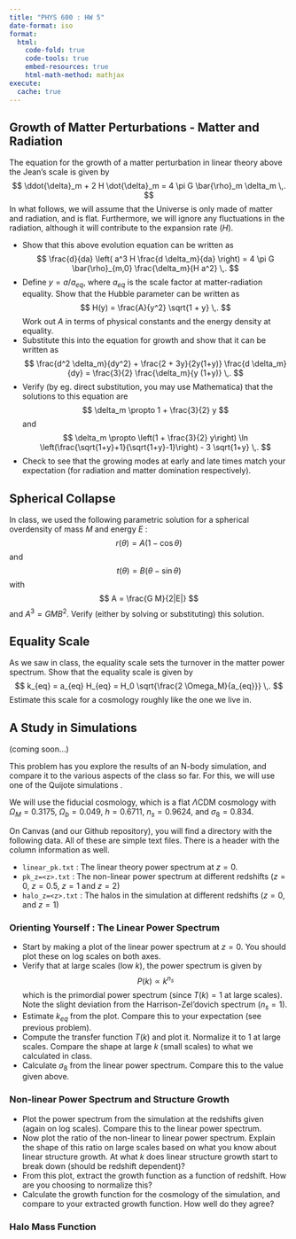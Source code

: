 ```yaml
---
title: "PHYS 600 : HW 5"
date-format: iso
format:
  html:
    code-fold: true
    code-tools: true
    embed-resources: true
    html-math-method: mathjax
execute: 
  cache: true
---
```


## Growth of Matter Perturbations - Matter and Radiation

The equation for the growth of a matter perturbation in linear theory 
above the Jean's scale is given by 
$$
\ddot{\delta}_m + 2 H \dot{\delta}_m = 4 \pi G \bar{\rho}_m \delta_m  \,.
$$
In what follows, we will assume that the Universe is only made of matter 
and radiation, and is flat. Furthermore, we will ignore any fluctuations in the 
radiation, although it will contribute to the expansion rate ($H$).

- Show that this above evolution equation can be written as
$$
\frac{d}{da} \left( a^3 H \frac{d \delta_m}{da} \right) = 4 \pi G \bar{\rho}_{m,0} \frac{\delta_m}{H a^2} \,.
$$
- Define $y = a/a_{eq}$, where $a_{eq}$ is the scale factor at matter-radiation equality. Show that the Hubble parameter can be written as
$$
H(y) = \frac{A}{y^2} \sqrt{1 + y} \,.
$$ 
Work out $A$ in terms of physical constants and the energy density at equality.
- Substitute this into the equation for growth and show that it can be written as 
$$
\frac{d^2 \delta_m}{dy^2} + \frac{2 + 3y}{2y(1+y)} \frac{d \delta_m}{dy} = \frac{3}{2} \frac{\delta_m}{y (1+y)} \,.
$$
- Verify (by eg. direct substitution, you may use Mathematica) that the solutions to this equation are 
$$
\delta_m \propto 1 + \frac{3}{2} y
$$
and 
$$
\delta_m \propto \left(1 + \frac{3}{2} y\right) \ln 
  \left(\frac{\sqrt{1+y}+1}{\sqrt{1+y}-1}\right) - 3 \sqrt{1+y} \,.
$$
- Check to see that the growing modes at early and late times match your expectation (for radiation and matter domination respectively).

## Spherical Collapse

In class, we used the following parametric solution for a spherical overdensity 
of mass $M$ and energy $E$ :
$$
r(\theta) = A (1 - \cos \theta)
$$
and 
$$
t(\theta) = B (\theta - \sin \theta)
$$
with 
$$
A = \frac{G M}{2|E|}
$$ 
and $A^3 = G M B^2$.
Verify (either by solving or substituting) this solution.

## Equality Scale

As we saw in class, the equality scale sets the turnover in the matter power
spectrum. Show that the equality scale is given by
$$
k_{eq} = a_{eq} H_{eq} = H_0 \sqrt{\frac{2 \Omega_M}{a_{eq}}} \,.
$$
Estimate this scale for a cosmology roughly like the one we live in. 

## A Study in Simulations

(coming soon...)

This problem has you explore the results of an N-body simulation, and compare it to the
various aspects of the class so far. For this, we will use one of the Quijote simulations
\texttt{https://quijote-simulations.readthedocs.io/en/latest/}. 

We will use the fiducial cosmology, which is a flat $\Lambda$CDM cosmology with
$\Omega_M = 0.3175$, $\Omega_b = 0.049$, $h = 0.6711$, $n_s = 0.9624$, and $\sigma_8 = 0.834$.

On Canvas (and our Github repository), you will find a directory with the following data. All of 
these are simple text files. There is a header with the column information as well.

- `linear_pk.txt` : The linear theory power spectrum at $z=0$.
- `pk_z=<z>.txt` : The non-linear power spectrum at different redshifts ($z=0$, $z=0.5$, $z=1$ and $z=2$)
- `halo_z=<z>.txt` : The halos in the simulation at different redshifts ($z=0$, and $z=1$)


### Orienting Yourself : The Linear Power Spectrum

- Start by making a plot of the linear power spectrum at $z=0$. You should plot 
these on log scales on both axes. 
- Verify that at large scales (low $k$), the power spectrum is given by 
$$
P(k) \propto k^{n_s}
$$
which is the primordial power spectrum (since $T(k)=1$ at large scales). 
Note the slight deviation from the Harrison-Zel'dovich spectrum ($n_s=1$).
- Estimate $k_{eq}$ from the plot. Compare this to your expectation (see 
  previous problem).
- Compute the transfer function $T(k)$ and plot it. Normalize it to $1$ at 
  large scales. Compare the shape at large $k$ (small scales) to 
  what we calculated in class.
- Calculate $\sigma_8$ from the linear power spectrum. Compare this to the value 
  given above.

### Non-linear Power Spectrum and Structure Growth

- Plot the power spectrum from the simulation at the redshifts given (again on 
  log scales). Compare this to the linear power spectrum.
- Now plot the ratio of the non-linear to linear power spectrum. Explain the shape 
  of this ratio on large scales based on what you know about linear structure growth.
  At what $k$ does linear structure growth start to break down (should be redshift
  dependent)?
- From this plot, extract the growth function as a function of redshift. How are you 
  choosing to normalize this?
- Calculate the growth function for the cosmology of the simulation, and compare to 
  your extracted growth function. How well do they agree?

### Halo Mass Function
